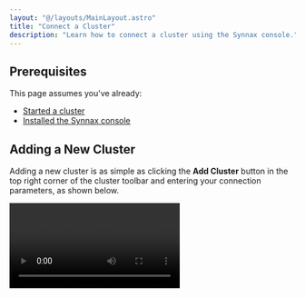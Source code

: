 ```yaml
---
layout: "@/layouts/MainLayout.astro"
title: "Connect a Cluster"
description: "Learn how to connect a cluster using the Synnax console."
---
```



## Prerequisites

This page assumes you've already:

- [Started a cluster](/deploy/get-started)
- [Installed the Synnax console](/console/get-started)

## Adding a New Cluster

Adding a new cluster is as simple as clicking the **Add Cluster** button in the top
right corner of the cluster toolbar and entering your connection parameters, as shown
below.

<Video client:only="react" id="console/connect-a-cluster" />

This will add a new cluster to the list and set it as active. Delta continuously monitors
the connection to the cluster and displays it in the bottom right corner of the UI.

### Parameters

<Table
  columns={[
    {
      key: "name",
      name: "Name"
    },
    {
      key: "description",
      name: "Description"
    }
  ]}
  data={[
    {
      name: "Name",
      description: "A human-readable name for the cluster."
    },
    {
      name: "Host",
      description: "The hostname or IP address of the cluster."
    },
    {
      name: "Port",
      description: "The port number of the cluster."
    },
    {
      name: "Username",
      description: "The username to use when connecting to the cluster."
    },
    {
      name: "Password",
      description: "The password to use when connecting to the cluster."
    },
    {
      name: "Secure",
      description:
        "A boolean value indicating whether to use TLS when connecting to the cluster. This parameter only works with secure clusters."
    }
  ]}
/>

## Switching Clusters

If you have multiple clusters, you can switch between them by double clicking on the
cluster you'd like to to connect in the toolbar.

<Video client:only="react" id="console/switch-clusters" />

